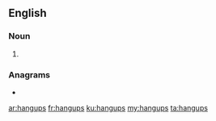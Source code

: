 ==English==

===Noun===
{{head|en|noun plural form}}

# {{plural of|hangup|lang=en}}

===Anagrams===
* {{l|en|hangs up}}

[[ar:hangups]]
[[fr:hangups]]
[[ku:hangups]]
[[my:hangups]]
[[ta:hangups]]